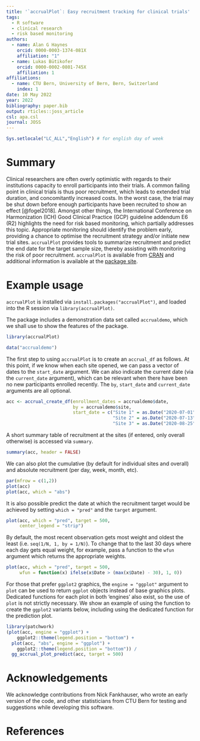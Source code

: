 ```yaml
---
title: '`accrualPlot`: Easy recruitment tracking for clinical trials'
tags:
  - R software
  - clinical research
  - risk based monitoring
authors:
  - name: Alan G Haynes
    orcid: 0000-0003-1374-081X
    affiliation: "1"
  - name: Lukas Bütikofer
    orcid: 0000-0002-0801-745X
    affiliation: 1
affiliations:
  - name: CTU Bern, University of Bern, Bern, Switzerland
    index: 1
date: 10 May 2022
year: 2022
bibliography: paper.bib
output: rticles::joss_article
csl: apa.csl
journal: JOSS
---
```


```r
Sys.setlocale("LC_ALL","English") # for english day of week
```


<!-- A list of the authors of the software and their affiliations, using the correct format (see the example below). -->
<!-- A summary describing the high-level functionality and purpose of the software for a diverse, non-specialist audience. -->
<!-- A Statement of Need section that clearly illustrates the research purpose of the software. -->
<!-- A list of key references, including to other software addressing related needs. Note that the references should include full names of venues, e.g., journals and conferences, not abbreviations only understood in the context of a specific discipline. -->
<!-- Mention (if applicable) a representative set of past or ongoing research projects using the software and recent scholarly publications enabled by it. -->
<!-- Acknowledgement of any financial support. -->


# Summary

Clinical researchers are often overly optimistic with regards to their institutions capacity to enroll participants into their trials. A common failing point in clinical trials is thus poor recruitment, which leads to extended trial duration, and concomitantly increased costs. In the worst case, the trial may be shut down before enough participants have been recruited to show an effect [@fogel2018]. Amongst other things, the International Conference on Harmonization (ICH) Good Clinical Practice (GCP) guideline addendum E6 (R2) highlights the need for risk based monitoring, which partially addresses this topic. Appropriate monitoring should identify the problem early, providing a chance to optimise the recruitment strategy and/or initiate new trial sites. `accrualPlot` provides tools to summarize recruitment and predict the end date for the target sample size, thereby assisting with monitoring the risk of poor recruitment. `accrualPlot` is available from [CRAN](https://CRAN.R-project.org/package=accrualPlot) and additional information is available at the [package site](https://ctu-bern.github.io/accrualPlot/).


<!-- # Citations -->

<!-- Citations to entries in paper.bib should be in -->
<!-- [rMarkdown](http://rmarkdown.rstudio.com/authoring_bibliographies_and_citations.html) -->
<!-- format. -->

<!-- For a quick reference, the following citation commands can be used: -->
<!-- - `@author:2001`  ->  "Author et al. (2001)" -->
<!-- - `[@author:2001]` -> "(Author et al., 2001)" -->
<!-- - `[@author1:2001; @author2:2001]` -> "(Author1 et al., 2001; Author2 et al., 2002)" -->

# Example usage

`accrualPlot` is installed via `install.packages("accrualPlot")`, and loaded into the R session via `library(accrualPlot)`. 

The package includes a demonstration data set called `accrualdemo`, which we shall use to show the features of the package.

```r
library(accrualPlot)
```

```r
data("accrualdemo")
```

The first step to using `accrualPlot` is to create an `accrual_df` as follows. At this point, if we know when each site opened, we can pass a vector of dates to the `start_date` argument. We can also indicate the current date (via the `current_date` argument), which can be relevant when there have been no new participants enrolled recently. The `by`, `start_date` and `current_date` arguments are all optional.

```r
acc <- accrual_create_df(enrollment_dates = accrualdemo$date, 
                         by = accrualdemo$site, 
                         start_date = c("Site 1" = as.Date("2020-07-01"), 
                                        "Site 2" = as.Date("2020-07-13"), 
                                        "Site 3" = as.Date("2020-08-25")))
```

A short summary table of recruitment at the sites (if entered, only overall otherwise) is accessed via `summary`.

```r
summary(acc, header = FALSE)
```

We can also plot the cumulative (by default for individual sites and overall) and absolute recruitment (per day, week, month, etc).

```r
par(mfrow = c(1,2))
plot(acc)
plot(acc, which = "abs")
```

It is also possible predict the date at which the recruitment target would be achieved by setting `which = "pred"` and the `target` argument. 

```r
plot(acc, which = "pred", target = 500, 
     center_legend = "strip")
```

By default, the most recent observation gets most weight and oldest the least (i.e. `seq(1/N, 1, by = 1/N)`). To change that to the last 30 days where each day gets equal weight, for example, pass a function to the `wfun` argument which returns the appropriate weights.

```r
plot(acc, which = "pred", target = 500, 
     wfun = function(x) ifelse(x$Date > (max(x$Date) - 30), 1, 0))
```

For those that prefer `ggplot2` graphics, the `engine = "ggplot"` argument to `plot` can be used to return `ggplot` objects instead of base graphics plots. Dedicated functions for each plot in both 'engines' also exist, so the use of `plot` is not strictly necessary. We show an example of using the function to create the `ggplot2` variants below, including using the dedicated function for the prediction plot.

```r
library(patchwork)
(plot(acc, engine = "ggplot") + 
    ggplot2::theme(legend.position = "bottom") +
  plot(acc, "abs", engine = "ggplot") + 
    ggplot2::theme(legend.position = "bottom")) /
  gg_accrual_plot_predict(acc, target = 500)
```


# Acknowledgements

We acknowledge contributions from Nick Fankhauser, who wrote an early version of the code, and other statisticians from CTU Bern for testing and suggestions while developing this software.

# References
